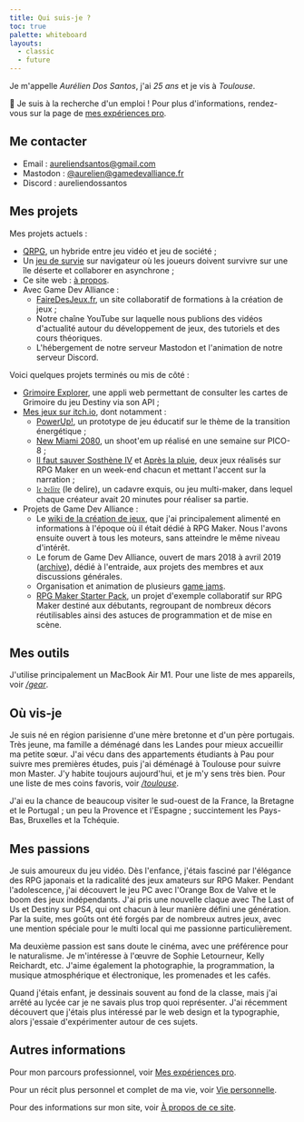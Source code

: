 ```yaml
---
title: Qui suis-je ?
toc: true
palette: whiteboard
layouts:
  - classic
  - future
---
```


Je m'appelle <em>Aurélien Dos Santos</em>, j'ai <em class="hover:text-[#4a8bf3]/80" title="Né le 22 janvier 1997 !"><span id="age">25</span> ans</em> et je vis à <em>Toulouse</em>.

👋 Je suis à la recherche d'un emploi ! Pour plus d'informations, rendez-vous sur la page de [mes expériences pro](/pro).

## Me contacter

- Email : aureliendsantos@gmail.com
- Mastodon : [@aurelien@gamedevalliance.fr](https://mastodon.gamedevalliance.fr/@aurelien)
- Discord : aureliendossantos

## Mes projets

Mes projets actuels :

- [QRPG](/portfolio/qrpg), un hybride entre jeu vidéo et jeu de société ;
- Un [jeu de survie](https://survie.aureliendossantos.com/) sur navigateur où les joueurs doivent survivre sur une île déserte et collaborer en asynchrone ;
- Ce site web : [à propos](/website).
- Avec Game Dev Alliance :
  - [FaireDesJeux.fr](https://fairedesjeux.fr/), un site collaboratif de formations à la création de jeux ;
  - Notre chaîne YouTube sur laquelle nous publions des vidéos d'actualité autour du développement de jeux, des tutoriels et des cours théoriques.
  - L'hébergement de notre serveur Mastodon et l'animation de notre serveur Discord.

Voici quelques projets terminés ou mis de côté :

- [Grimoire Explorer](https://grimoire.aureliendossantos.com), une appli web permettant de consulter les cartes de Grimoire du jeu Destiny via son API ;
- [Mes jeux sur itch.io](https://aureliendossantos.itch.io), dont notamment :
  - [PowerUp!](https://aureliendossantos.itch.io/powerup), un prototype de jeu éducatif sur le thème de la transition énergétique ;
  - [New Miami 2080](https://aureliendossantos.itch.io/new-miami-2080), un shoot'em up réalisé en une semaine sur PICO-8 ;
  - [Il faut sauver Sosthène IV](https://aureliendossantos.itch.io/sostheneiv) et [Après la pluie](https://aureliendossantos.itch.io/apreslapluie), deux jeux réalisés sur RPG Maker en un week-end chacun et mettant l'accent sur la narration ;
  - [𝔩𝔢 𝔡𝔢𝔩𝔦𝔯𝔢](https://gamedevalliance.itch.io/delire) (le delire), un cadavre exquis, ou jeu multi-maker, dans lequel chaque créateur avait 20 minutes pour réaliser sa partie.
- Projets de Game Dev Alliance :
  - Le [wiki de la création de jeux](https://wiki.gamedevalliance.fr/), que j'ai principalement alimenté en informations à l'époque où il était dédié à RPG Maker. Nous l'avons ensuite ouvert à tous les moteurs, sans atteindre le même niveau d'intérêt.
  - Le forum de Game Dev Alliance, ouvert de mars 2018 à avril 2019 ([archive](https://web.archive.org/web/20190401141448/http://gamedevalliance.fr/)), dédié à l'entraide, aux projets des membres et aux discussions générales.
  - Organisation et animation de plusieurs [game jams](https://gamedevalliance.itch.io/).
  - [RPG Maker Starter Pack](https://gamedevalliance.itch.io/starterpack), un projet d'exemple collaboratif sur RPG Maker destiné aux débutants, regroupant de nombreux décors réutilisables ainsi des astuces de programmation et de mise en scène.

## Mes outils

J'utilise principalement un MacBook Air M1. Pour une liste de mes appareils, voir [<em>/gear</em>](/gear).

## Où vis-je

Je suis né en région parisienne d'une mère bretonne et d'un père portugais. Très jeune, ma famille a déménagé dans les Landes pour mieux accueillir ma petite sœur. J'ai vécu dans des appartements étudiants à Pau pour suivre mes premières études, puis j'ai déménagé à Toulouse pour suivre mon Master. J'y habite toujours aujourd'hui, et je m'y sens très bien. Pour une liste de mes coins favoris, voir [<em>/toulouse</em>](/toulouse).

J'ai eu la chance de beaucoup visiter le sud-ouest de la France, la Bretagne et le Portugal ; un peu la Provence et l'Espagne ; succintement les Pays-Bas, Bruxelles et la Tchéquie.

## Mes passions

Je suis amoureux du jeu vidéo. Dès l'enfance, j'étais fasciné par l'élégance des RPG japonais et la radicalité des jeux amateurs sur RPG Maker. Pendant l'adolescence, j'ai découvert le jeu PC avec l'Orange Box de Valve et le boom des jeux indépendants. J'ai pris une nouvelle claque avec The Last of Us et Destiny sur PS4, qui ont chacun à leur manière défini une génération. Par la suite, mes goûts ont été forgés par de nombreux autres jeux, avec une mention spéciale pour le multi local qui me passionne particulièrement.


<FavoriteGames />

Ma deuxième passion est sans doute le cinéma, avec une préférence pour le naturalisme. Je m'intéresse à l'œuvre de Sophie Letourneur, Kelly Reichardt, etc. J'aime également la photographie, la programmation, la musique atmosphérique et électronique, les promenades et les cafés.

Quand j'étais enfant, je dessinais souvent au fond de la classe, mais j'ai arrêté au lycée car je ne savais plus trop quoi représenter. J'ai récemment découvert que j'étais plus intéressé par le web design et la typographie, alors j'essaie d'expérimenter autour de ces sujets.

## Autres informations

Pour mon parcours professionnel, voir [Mes expériences pro](/pro).

Pour un récit plus personnel et complet de ma vie, voir [Vie personnelle](/personal-life).

Pour des informations sur mon site, voir [À propos de ce site](/website).

<script>
	const yearInMs = 3.15576e+10; // Using a year of 365.25 days (because leap years) const age =
	Math.floor((new Date() - new Date("1997/01/22").getTime()) / yearInMs);
	document.getElementById("age").textContent = age;
</script>

